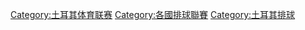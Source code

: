 [[Category:土耳其体育联赛|Category:土耳其体育联赛]]
[[Category:各國排球聯賽|Category:各國排球聯賽]]
[[Category:土耳其排球|Category:土耳其排球]]